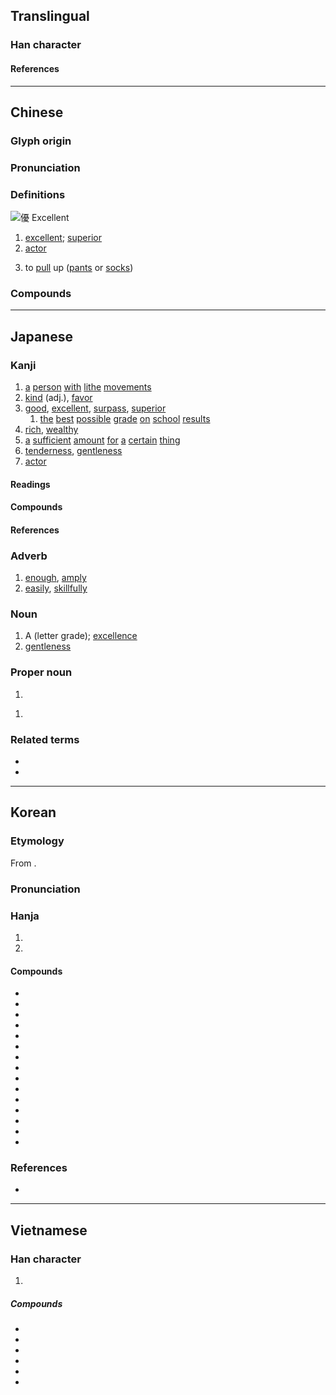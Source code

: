 {{also|优}}
{{character info}}
==Translingual==

===Han character===
{{Han char|rn=9|rad=人|as=15|sn=17|four=21247|canj=OMBE|ids=⿰亻憂}}

====References====
{{Han ref|kx=0120.280|dkj=01261|dj=0254.260|hdz=10233.040|uh=512A}}

----

==Chinese==
{{zh-forms|s=优}}

===Glyph origin===
{{Han etym}}

===Pronunciation===
{{zh-pron
|m=yōu
|c=jau1
|c-t=yiu1
|mn=qz,tw,xm,zz:iu
|mn-t=iu1
|mc=y
|oc=y
|ma=Zh-you.ogg
|cat=a,n
}}

===Definitions===
[[File:優 Excellent.jpg|thumb|優 Excellent]]
{{zh-hanzi}}

# [[excellent]]; [[superior]]
# [[actor]]
# {{lb|zh|Cantonese}} to [[pull]] up ([[pant]]s or [[sock]]s)

===Compounds===
{{zh-der|優禮|優洽|優等|名特優新|優養化|優點|優雅|優格|優境學|伊優|優選法|優美|優勢種|優貢|優曇華|優越|優勝|優惠|優遇|學優而仕|娼優|優角|俳優體|優獎|優哉游哉|優先|女優|優閒|品學兼優|從優|優缽羅|優裕|優游|優笑|優假|優勝劣敗|優待月票|優待|優良|弄優|優待券|優酪乳|優異|名優|優柔寡斷|優優|優婆夷|優遊|優長|優柔|學優才贍|優比|優恤|優詔|優婆塞|優秀|倡優|優越感|優容|優惠待遇|優惠關稅|優伶|優勢|優孟衣冠|優地槽|優生學|優劣|優渥|優生保健|優游不迫|伶優|優質|優處|優游自在|優樂|優撫|優弧|優厚|優先權|俳優|擇優|空優迷彩|特優|才勇兼優|才學兼優|男優|資優|績優|養尊處優|衣冠優孟|雜種優勢|績優股|膽識俱優|高貴優雅|資優生}}

----

==Japanese==

===Kanji===
{{ja-kanji|grade=6|rs=人15}}

# [[a]] [[person]] [[with]] [[lithe]] [[movements]]
# [[kind]] (adj.), [[favor]]
# [[good]], [[excellent]], [[surpass]], [[superior]]
## [[the]] [[best]] [[possible]] [[grade]] [[on]] [[school]] [[results]]
# [[rich]], [[wealthy]]
# [[a]] [[sufficient]] [[amount]] [[for]] [[a]] [[certain]] [[thing]]
# [[tenderness]], [[gentleness]]
# [[actor]]

====Readings====
{{ja-readings
|goon=う
|kanon=ゆう<いう
|kun=すぐ-れる, まさ-る, やさ-し.い<!--, わざおぎ-<わざをぎ- -->
|nanori=かつ, ひろ, ゆたか, ゆ, よし
}}

{{attention|ja|kun-reading "わざおぎ" is an irregular reading of the kanji compound "[[俳優]]", attested in the ''Nihon Shoki''}}

====Compounds====
{{der3|ja|{{ja-r|優%渥|ゆう%あく}}
|{{ja-r|優%位|ゆう%い}}
|{{ja-r|優%越|ゆう%えつ}}
|{{ja-r|優%越%感|ゆう%えつ%かん}}
|{{ja-r|優%艶|ゆう%えん}}
|{{ja-r|優%婉|ゆう%えん}}
|{{ja-r|優%雅|ゆう%が}}
|{{ja-r|優%遇|ゆう%ぐう}}
|{{ja-r|優%形|やさ%がた}}
|{{ja-r|優%弧|ゆう%こ}}
|{{ja-r|優%姿|ゆう%し}}
|{{ja-r|優%者|ゆう%しゃ}}
|{{ja-r|優%秀|ゆう%しゅう}}
|{{ja-r|優%柔%不%断|ゆう%じゅう%ふ%だん}}
|{{ja-r|優%駿|ゆう%しゅん}}
|{{ja-r|優%女|ゆう%おんな}}
|{{ja-r|優%勝|ゆう%しょう}}
|{{ja-r|優%勢|ゆう%せい}}
|{{ja-r|優%性|ゆう%せい}}
|{{ja-r|優%生|ゆう%せい}}
|{{ja-r|優%先|ゆう%せん}}
|{{ja-r|優%待|ゆう%たい}}
|{{ja-r|優%退|ゆう%たい}}
|{{ja-r|優%男|やさ%おとこ}}
|{{ja-r|優%長|ゆう%ちょう}}
|{{ja-r|優%等|ゆう%とう}}
|{{ja-r|優%曇%華|う%どん%げ}}
|{{ja-r|優%美|ゆう%び}}
|{{ja-r|優%々%閑%々|ゆう%ゆう%かん%かん}}, {{ja-r|優%優%閑%閑|ゆう%ゆう%かん%かん}}
|{{ja-r|優%利|ゆう%り}}
|{{ja-r|優%良|ゆう%りょう}}
|{{ja-r|優%劣|ゆう%れつ}}
|{{ja-r|優%諚|ゆう%じょう}}
}}

====References====
{{ja-kref
|ku=4505
|shift=9744
|jis=4D25
|euc=CDA5
|skip=1-2-15
|freq=334
|nelson=564
|newnelson=334
|halpern=177
|kld=130
|heisig=993
|tuttle=2a15.1
}}

===Adverb===
{{ja-pos|adverb|ゆう}}

# [[enough]], [[amply]]
# [[easily]], [[skillfully]]

===Noun===
{{ja-noun|ゆう}}

# A (letter grade); [[excellence]]
# [[gentleness]]

===Proper noun===
{{ja-pos|proper|まさる}}

# {{given name|ja|male|sort=まさる}}

{{ja-pos|proper|ゆう}}

# {{given name|ja|female|sort=ゆう}}

===Related terms===
* {{ja-r|優しげ|まさしげ}}
* {{ja-r|優る|まさる}}

----

==Korean==

===Etymology===
From {{der|ko|ltc|-}} {{ltc-l|優}}.

{{collapse|
* {{hanja-dongguk|ᅙᅮᇢ|qwuw}}
* {{hanja-hunmong|우|wu|人類#중03A}}
|Historical readings
|bg=#FFFFFF}}

===Pronunciation===
{{ko-hanja-pron|우}}

===Hanja===
{{ko-hanja-search}}
{{ko-hanja|넉넉하다|넉넉할|우}}

# {{hanja form of|우|[[excellent]]; [[superior]]}}
# {{hanja form of|우|[[actor]]}}

====Compounds====
{{der-top3|Compounds}}
* {{ko-l|배우|俳優}}
* {{ko-l|성우|聲優}}
* {{ko-l|우대|優待}}
* {{ko-l|우등|優等}}
* {{ko-l|우선|優先}}
* {{ko-l|우량|優良}}
* {{ko-l|우성|優性}}
* {{ko-l|우세|優勢}}
* {{ko-l|우수|優秀}}
* {{ko-l|우승|優勝}}
* {{ko-l|우열|優劣}}
* {{ko-l|우월|優越}}
* {{ko-l|우위|優位}}
* {{ko-l|우아|優雅}}
* {{ko-l|우생학|優生學}}
{{der-bottom}}

===References===
* {{R:hanjadoc|603}}

----

==Vietnamese==

===Han character===
{{vi-readings|reading=[[ưu]]|rs=人15}}

# {{rfdef|vi|sort=人15}}
=====Compounds=====
{{der-top3|Compounds}}
* {{vi-l|ưu đãi|優待|}}
* {{vi-l|ưu liệt|優劣|}}
* {{vi-l|ưu tiên|優先|}}
* {{vi-l|ưu thế|優勢|}}
* {{vi-l|ưu tú|優秀|}}
* {{vi-l|ưu việt|優越|}}
{{der-bottom}}
